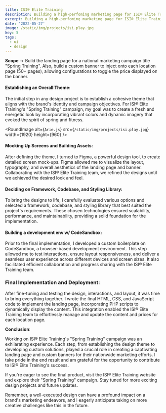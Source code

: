 ```yaml
---
title: ISI® Elite Training
description: Building a high-perfoming marketing page for ISI® Elite Training.
excerpt: Building a high-perfoming marketing page for ISI® Elite Training.
date: '2022-05-27'
image: /static/img/projects/isi.play.jpg
key: 5
tags:
  - ui
  - design
---
```


**Scope** → Build the landing page for a national marketing campaign title "Spring Training".
Also, build a custom banner to inject onto each location page (50+ pages), allowing configurations to toggle the price displayed on the banner.

<Space />

#### Establishing an Overall Theme:

The initial step in any design project is to establish a cohesive theme that aligns with the brand's
identity and campaign objectives. For ISI® Elite Training's "Spring Training" campaign, my goal was to create a fresh
and energetic look by incorporating vibrant colors and dynamic imagery that evoked the spirit of spring and fitness.

<Space />

<RoundImage
  alt={`Arie.js`}
  src={`/static/img/projects/isi.play.jpg`}
  width={1920}
  height={960}
/>

<Space />

#### Mocking Up Screens and Building Assets:

After defining the theme, I turned to Figma, a powerful design tool, to create detailed screen mock-ups.
Figma allowed me to visualize the layout, typography, and overall aesthetics of the landing page and banner.
Collaborating with the ISI® Elite Training team, we refined the designs until we achieved the desired look and feel.

<Space />



#### Deciding on Framework, Codebase, and Styling Library:

To bring the designs to life, I carefully evaluated various options and selected a framework, codebase, and styling library that best suited the project's requirements.
These chosen technologies ensured scalability, performance, and maintainability, providing a solid foundation for the implementation.

<Space />

#### Building a development env w/ CodeSandbox:

Prior to the final implementation, I developed a custom boilerplate on CodeSandbox, a browser-based development environment.
This step allowed me to test interactions, ensure layout responsiveness, and deliver a seamless user experience across different
devices and screen sizes. It also facilitated efficient collaboration and progress sharing with the ISI® Elite Training team.

<Space />

### Final Implementation and Deployment:

After fine-tuning and testing the design, interactions, and layout, it was time to bring everything together. I wrote the final HTML, CSS, and JavaScript code to implement the landing page, incorporating PHP scripts to dynamically display the content. This integration enabled the ISI® Elite Training team to effortlessly manage and update the content and prices for each location page.

**Conclusion**:

Working on ISI® Elite Training's "Spring Training" campaign was an exhilarating experience. Each step, from establishing the design theme to developing custom solutions, played a crucial role in creating a captivating landing page and custom banners for their nationwide marketing efforts. I take pride in the end result and am grateful for the opportunity to contribute to ISI® Elite Training's success.

If you're eager to see the final product, visit the ISI® Elite Training website and explore their "Spring Training" campaign. Stay tuned for more exciting design projects and future updates.

Remember, a well-executed design can have a profound impact on a brand's marketing endeavors, and I eagerly anticipate taking on more creative challenges like this in the future.

